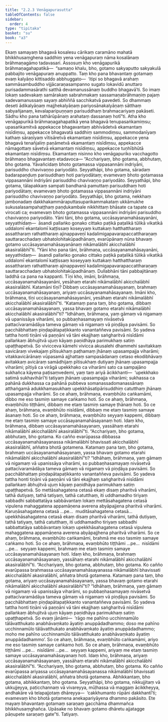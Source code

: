 ```yaml
---
title: "2.2.3 Venāgapurasutta"
tableOfContents: false
sidebar:
  order: 4
type: "tipitaka"
basket: "su"
book: "a3"
---
```



<DynamicBreadcrumb />

<Division number="64" book="a3" bookNo="15" page="181">

<Paragraph number="447" book="a3">
Ekaṃ samayaṃ bhagavā kosalesu cārikaṃ caramāno mahatā bhikkhusaṃghena saddhiṃ yena venāgapuraṃ nāma kosalānaṃ brāhmaṇagāmo tadavasari. Assosuṃ kho venāgapurikā brāhmaṇagahapatikā—  “samaṇo khalu, bho, gotamo sakyaputto sakyakulā pabbajito venāgapuraṃ anuppatto. Taṃ kho pana bhavantaṃ gotamaṃ evaṃ kalyāṇo kittisaddo abbhuggato—  ‘itipi so bhagavā arahaṃ sammāsambuddho vijjācaraṇasampanno sugato lokavidū anuttaro purisadammasārathi satthā devamanussānaṃ buddho bhagavā’ti. So imaṃ lokaṃ sadevakaṃ samārakaṃ sabrahmakaṃ sassamaṇabrāhmaṇiṃ pajaṃ sadevamanussaṃ sayaṃ abhiññā sacchikatvā pavedeti. So dhammaṃ deseti ādikalyāṇaṃ majjhekalyāṇaṃ pariyosānakalyāṇaṃ sātthaṃ sabyañjanaṃ, kevalaparipuṇṇaṃ parisuddhaṃ brahmacariyaṃ pakāseti. Sādhu kho pana tathārūpānaṃ arahataṃ dassanaṃ hotī”ti.
</Paragraph>

<Paragraph number="448" book="a3">
Atha kho venāgapurikā brāhmaṇagahapatikā yena bhagavā tenupasaṅkamiṃsu; upasaṅkamitvā appekacce bhagavantaṃ abhivādetvā ekamantaṃ nisīdiṃsu, appekacce bhagavatā saddhiṃ sammodiṃsu, sammodanīyaṃ kathaṃ sāraṇīyaṃ vītisāretvā ekamantaṃ nisīdiṃsu, appekacce yena bhagavā tenañjaliṃ paṇāmetvā ekamantaṃ nisīdiṃsu, appekacce nāmagottaṃ sāvetvā ekamantaṃ nisīdiṃsu, appekacce tuṇhībhūtā ekamantaṃ nisīdiṃsu. Ekamantaṃ nisinno kho venāgapuriko vacchagotto brāhmaṇo bhagavantaṃ etadavoca—
</Paragraph>

<Paragraph number="449" book="a3">
“Acchariyaṃ, bho gotama, abbhutaṃ, bho gotama. Yāvañcidaṃ bhoto gotamassa vippasannāni indriyāni, parisuddho chavivaṇṇo pariyodāto. Seyyathāpi, bho gotama, sāradaṃ badarapaṇḍuṃ parisuddhaṃ hoti pariyodātaṃ; evamevaṃ bhoto gotamassa vippasannāni indriyāni parisuddho chavivaṇṇo pariyodāto. Seyyathāpi, bho gotama, tālapakkaṃ sampati bandhanā pamuttaṃ parisuddhaṃ hoti pariyodātaṃ; evamevaṃ bhoto gotamassa vippasannāni indriyāni parisuddho chavivaṇṇo pariyodāto. Seyyathāpi, bho gotama, nekkhaṃ jambonadaṃ dakkhakammāraputtasuparikammakataṃ ukkāmukhe sukusalasampahaṭṭhaṃ paṇḍukambale nikkhittaṃ bhāsate ca tapate ca virocati ca; evamevaṃ bhoto gotamassa vippasannāni indriyāni parisuddho chavivaṇṇo pariyodāto. Yāni tāni, bho gotama, uccāsayanamahāsayanāni, seyyathidaṃ—  āsandi pallaṅko gonako cittako paṭikā paṭalikā tūlikā vikatikā uddalomī ekantalomī kaṭṭissaṃ koseyyaṃ kuttakaṃ hatthattharaṃ assattharaṃ rathattharaṃ ajinappaveṇī kadalimigapavarapaccattharaṇaṃ sauttaracchadaṃ ubhatolohitakūpadhānaṃ, evarūpānaṃ nūna bhavaṃ gotamo uccāsayanamahāsayanānaṃ nikāmalābhī akicchalābhī akasiralābhī”ti.
</Paragraph>

<Paragraph number="450" book="a3">
“Yāni kho pana tāni, brāhmaṇa, uccāsayanamahāsayanāni, seyyathidaṃ—  āsandi pallaṅko gonako cittako paṭikā paṭalikā tūlikā vikatikā uddalomī ekantalomī kaṭṭissaṃ koseyyaṃ kuttakaṃ hatthattharaṃ assattharaṃ rathattharaṃ ajinappaveṇī kadalimigapavarapaccattharaṇaṃ sauttaracchadaṃ ubhatolohitakūpadhānaṃ. Dullabhāni tāni pabbajitānaṃ laddhā ca pana na kappanti.
</Paragraph>

<Paragraph number="451" book="a3">
Tīṇi kho, imāni, brāhmaṇa, uccāsayanamahāsayanāni, yesāhaṃ etarahi nikāmalābhī akicchalābhī akasiralābhī. Katamāni tīṇi? Dibbaṃ uccāsayanamahāsayanaṃ, brahmaṃ uccāsayanamahāsayanaṃ, ariyaṃ uccāsayanamahāsayanaṃ. Imāni kho, brāhmaṇa, tīṇi uccāsayanamahāsayanāni, yesāhaṃ etarahi nikāmalābhī akicchalābhī akasiralābhī”ti.
</Paragraph>

<Paragraph number="452" book="a3">
“Katamaṃ pana taṃ, bho gotama, dibbaṃ uccāsayanamahāsayanaṃ, yassa bhavaṃ gotamo etarahi nikāmalābhī akicchalābhī akasiralābhī”ti? “Idhāhaṃ, brāhmaṇa, yaṃ gāmaṃ vā nigamaṃ vā upanissāya viharāmi, so pubbaṇhasamayaṃ nivāsetvā pattacīvaramādāya tameva gāmaṃ vā nigamaṃ vā piṇḍāya pavisāmi. So pacchābhattaṃ piṇḍapātapaṭikkanto vanantaññeva pavisāmi. So yadeva tattha honti tiṇāni vā paṇṇāni vā tāni ekajjhaṃ saṅgharitvā nisīdāmi pallaṅkaṃ ābhujitvā ujuṃ kāyaṃ paṇidhāya parimukhaṃ satiṃ upaṭṭhapetvā. So vivicceva kāmehi vivicca akusalehi dhammehi savitakkaṃ savicāraṃ vivekajaṃ pītisukhaṃ paṭhamaṃ jhānaṃ upasampajja viharāmi; vitakkavicārānaṃ vūpasamā ajjhattaṃ sampasādanaṃ cetaso ekodibhāvaṃ avitakkaṃ avicāraṃ samādhijaṃ pītisukhaṃ dutiyaṃ jhānaṃ upasampajja viharāmi; pītiyā ca virāgā upekkhako ca viharāmi sato ca sampajāno sukhañca kāyena paṭisaṃvedemi, yaṃ taṃ ariyā ācikkhanti—  ‘upekkhako satimā sukhavihārī’ti tatiyaṃ jhānaṃ upasampajja viharāmi; sukhassa ca pahānā dukkhassa ca pahānā pubbeva somanassadomanassānaṃ atthaṅgamā adukkhamasukhaṃ upekkhāsatipārisuddhiṃ catutthaṃ jhānaṃ upasampajja viharāmi. So ce ahaṃ, brāhmaṇa, evaṃbhūto caṅkamāmi, dibbo me eso tasmiṃ samaye caṅkamo hoti. So ce ahaṃ, brāhmaṇa, evaṃbhūto tiṭṭhāmi, dibbaṃ me etaṃ tasmiṃ samaye ṭhānaṃ hoti. So ce ahaṃ, brāhmaṇa, evaṃbhūto nisīdāmi, dibbaṃ me etaṃ tasmiṃ samaye āsanaṃ hoti. So ce ahaṃ, brāhmaṇa, evaṃbhūto seyyaṃ kappemi, dibbaṃ me etaṃ tasmiṃ samaye uccāsayanamahāsayanaṃ hoti. Idaṃ kho, brāhmaṇa, dibbaṃ uccāsayanamahāsayanaṃ, yassāhaṃ etarahi nikāmalābhī akicchalābhī akasiralābhī”ti.
</Paragraph>

<Paragraph number="453" book="a3">
“Acchariyaṃ, bho gotama, abbhutaṃ, bho gotama. Ko cañño evarūpassa dibbassa uccāsayanamahāsayanassa nikāmalābhī bhavissati akicchalābhī akasiralābhī, aññatra bhotā gotamena.
</Paragraph>

<Paragraph number="454" book="a3">
Katamaṃ pana taṃ, bho gotama, brahmaṃ uccāsayanamahāsayanaṃ, yassa bhavaṃ gotamo etarahi nikāmalābhī akicchalābhī akasiralābhī”ti? “Idhāhaṃ, brāhmaṇa, yaṃ gāmaṃ vā nigamaṃ vā upanissāya viharāmi, so pubbaṇhasamayaṃ nivāsetvā pattacīvaramādāya tameva gāmaṃ vā nigamaṃ vā piṇḍāya pavisāmi. So pacchābhattaṃ piṇḍapātapaṭikkanto vanantaññeva pavisāmi. So yadeva tattha honti tiṇāni vā paṇṇāni vā tāni ekajjhaṃ saṅgharitvā nisīdāmi pallaṅkaṃ ābhujitvā ujuṃ kāyaṃ paṇidhāya parimukhaṃ satiṃ upaṭṭhapetvā. So mettāsahagatena cetasā ekaṃ disaṃ pharitvā viharāmi, tathā dutiyaṃ, tathā tatiyaṃ, tathā catutthaṃ, iti uddhamadho tiriyaṃ sabbadhi sabbattatāya sabbāvantaṃ lokaṃ mettāsahagatena cetasā vipulena mahaggatena appamāṇena averena abyāpajjena pharitvā viharāmi. Karuṇāsahagatena cetasā …pe…  muditāsahagatena cetasā…  upekkhāsahagatena cetasā ekaṃ disaṃ pharitvā viharāmi, tathā dutiyaṃ, tathā tatiyaṃ, tathā catutthaṃ, iti uddhamadho tiriyaṃ sabbadhi sabbattatāya sabbāvantaṃ lokaṃ upekkhāsahagatena cetasā vipulena mahaggatena appamāṇena averena abyāpajjhena pharitvā viharāmi. So ce ahaṃ, brāhmaṇa, evaṃbhūto caṅkamāmi, brahmā me eso tasmiṃ samaye caṅkamo hoti. So ce ahaṃ, brāhmaṇa, evaṃbhūto tiṭṭhāmi …pe…  nisīdāmi …pe…  seyyaṃ kappemi, brahmaṃ me etaṃ tasmiṃ samaye uccāsayanamahāsayanaṃ hoti. Idaṃ kho, brāhmaṇa, brahmaṃ uccāsayanamahāsayanaṃ, yassāhaṃ etarahi nikāmalābhī akicchalābhī akasiralābhī”ti.
</Paragraph>

<Paragraph number="455" book="a3">
“Acchariyaṃ, bho gotama, abbhutaṃ, bho gotama. Ko cañño evarūpassa brahmassa uccāsayanamahāsayanassa nikāmalābhī bhavissati akicchalābhī akasiralābhī, aññatra bhotā gotamena.
</Paragraph>

<Paragraph number="456" book="a3">
Katamaṃ pana taṃ, bho gotama, ariyaṃ uccāsayanamahāsayanaṃ, yassa bhavaṃ gotamo etarahi nikāmalābhī akicchalābhī akasiralābhī”ti? “Idhāhaṃ, brāhmaṇa, yaṃ gāmaṃ vā nigamaṃ vā upanissāya viharāmi, so pubbaṇhasamayaṃ nivāsetvā pattacīvaramādāya tameva gāmaṃ vā nigamaṃ vā piṇḍāya pavisāmi. So pacchābhattaṃ piṇḍapātapaṭikkanto vanantaññeva pavisāmi. So yadeva tattha honti tiṇāni vā paṇṇāni vā tāni ekajjhaṃ saṅgharitvā nisīdāmi pallaṅkaṃ ābhujitvā ujuṃ kāyaṃ paṇidhāya parimukhaṃ satiṃ upaṭṭhapetvā. So evaṃ jānāmi—  ‘rāgo me pahīno ucchinnamūlo tālāvatthukato anabhāvaṃkato āyatiṃ anuppādadhammo; doso me pahīno ucchinnamūlo tālāvatthukato anabhāvaṃkato āyatiṃ anuppādadhammo; moho me pahīno ucchinnamūlo tālāvatthukato anabhāvaṃkato āyatiṃ anuppādadhammo’. So ce ahaṃ, brāhmaṇa, evaṃbhūto caṅkamāmi, ariyo me eso tasmiṃ samaye caṅkamo hoti. So ce ahaṃ, brāhmaṇa, evaṃbhūto tiṭṭhāmi …pe…  nisīdāmi …pe…  seyyaṃ kappemi, ariyaṃ me etaṃ tasmiṃ samaye uccāsayanamahāsayanaṃ hoti. Idaṃ kho, brāhmaṇa, ariyaṃ uccāsayanamahāsayanaṃ, yassāhaṃ etarahi nikāmalābhī akicchalābhī akasiralābhī”ti.
</Paragraph>

<Paragraph number="457" book="a3">
“Acchariyaṃ, bho gotama, abbhutaṃ, bho gotama. Ko cañño evarūpassa ariyassa uccāsayanamahāsayanassa nikāmalābhī bhavissati akicchalābhī akasiralābhī, aññatra bhotā gotamena.
</Paragraph>

<Paragraph number="458" book="a3">
Abhikkantaṃ, bho gotama, abhikkantaṃ, bho gotama. Seyyathāpi, bho gotama, nikkujjitaṃ vā ukkujjeyya, paṭicchannaṃ vā vivareyya, mūḷhassa vā maggaṃ ācikkheyya, andhakāre vā telapajjotaṃ dhāreyya—  ‘cakkhumanto rūpāni dakkhantī’ti; evamevaṃ kho bhotā gotamena anekapariyāyena dhammo pakāsito. Ete mayaṃ bhavantaṃ gotamaṃ saraṇaṃ gacchāma dhammañca bhikkhusaṃghañca. Upāsake no bhavaṃ gotamo dhāretu ajjatagge pāṇupete saraṇaṃ gate”ti.

</Paragraph>
</Division>

<Paragraph number="459" type="center" book="a3">
Tatiyaṃ.
</Paragraph>
